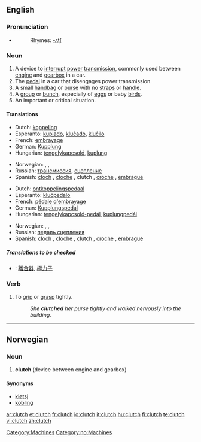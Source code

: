 ==English==

===Pronunciation===
{{wikipedia}}
*{{audio|en-us-clutch.ogg|Audio (US)}}
*:Rhymes: [[Rhymes:English:-ʌtʃ|-ʌtʃ]]

===Noun===
{{en-noun|es}}

# A device to [[interrupt]] [[power]] [[transmission]], commonly used between [[engine]] and [[gearbox]] in a car.
# The [[pedal]] in a car that disengages power transmission.
# A small [[handbag]] or [[purse]] with  no [[straps]] or [[handle]].
# A [[group]] or [[bunch]], especially of [[eggs]] or baby [[birds]].
# An important or critical situation.

====Translations====
{{trans-top|A device to interrupt power transmission}}
*Dutch: [[koppeling]] {{f}}
*Esperanto: [[kuplado]], [[kluĉado]], [[kluĉilo]]
*French: [[embrayage]]
*German: [[Kupplung]] {{f}}
*Hungarian: [[tengelykapcsoló]], [[kuplung]]
{{trans-mid}}
*Norwegian: {{t-|no|clutch|m}}, {{t-|no|kløtsj|m}}, {{t-|no|kobling|m}}
*Russian: [[трансмиссия]], [[сцепление]]
*Spanish: [[cloch]] {{m}} {{italbrac|Colombia|Costa Rica|Honduras|Mexico|Nicaragua}}, [[cloche]] {{italbrac|Caribbean Islands|Colombian Atlantic Coast|Venezuela}}, clutch {{italbrac|Colombia|El Salvador|Guatemala|Mexico|Panama|Peru - pronounced 'cloch'}} {{m}}, [[croche]] {{m}} {{italbrac|Venezuela}},  [[embrague]] {{m}} {{italbrac|Argentina|Bolivia|Chile|Ecuador|Paraguay|Spain|Uruguay}}
{{trans-bottom}}

{{trans-top|The pedal in a car that disengages power transmission}}
*Dutch: [[ontkoppelingspedaal]] {{m}}
*Esperanto: [[kluĉpedalo]]
*French: [[pédale d'embrayage]]
*German: [[Kupplungspedal]]
*Hungarian: [[tengelykapcsoló-pedál]], [[kuplungpedál]]
{{trans-mid}}
*Norwegian: {{t-|no|clutchpedal|m}}, {{t-|no|kløtsjpedal|m}}, {{t-|no|koblingspedal|m}}
*Russian: [[педаль сцепления]]
*Spanish: [[cloch]] {{m}} {{italbrac|Colombia|Costa Rica|Honduras|Mexico|Nicaragua}}, [[cloche]] {{italbrac|Caribbean Islands|Colombian Atlantic Coast|Venezuela}}, clutch {{italbrac|Colombia|El Salvador|Guatemala|Mexico|Panama|Peru - pronounced 'cloch'}} {{m}}, [[croche]] {{m}} {{italbrac|Venezuela}},  [[embrague]] {{m}} {{italbrac|Argentina|Bolivia|Chile|Ecuador|Paraguay|Spain|Uruguay}}
{{trans-bottom}}

{{trans-top|A small handbag or purse with no straps or handle}}
{{trans-mid}}
{{trans-bottom}}

{{trans-top|A group or bunch, especially of eggs or baby birds}}
{{trans-mid}}
{{trans-bottom}}

=====Translations to be checked=====
{{checktrans}}
*{{ttbc|Chinese}}: [[離合器]], [[極力子]]

===Verb===
{{en-verb|clutch|es}}

# To [[grip]] or [[grasp]] tightly.
#:''She '''clutched''' her purse tightly and walked nervously into the building.''

[[Category:Machines]]

----

==Norwegian==

===Noun===
{{no-noun-m1}}

# '''clutch''' (device between engine and gearbox)

====Synonyms====
*[[kløtsj]]
*[[kobling]]

[[Category:no:Machines]]

[[ar:clutch]]
[[et:clutch]]
[[fr:clutch]]
[[io:clutch]]
[[it:clutch]]
[[hu:clutch]]
[[fi:clutch]]
[[te:clutch]]
[[vi:clutch]]
[[zh:clutch]]